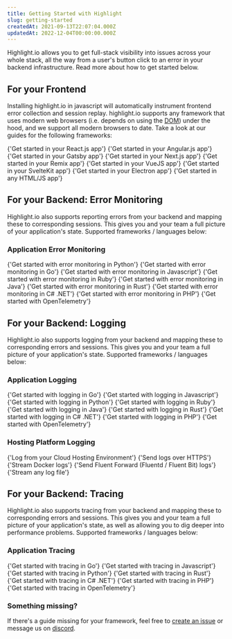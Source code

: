 ```yaml
---
title: Getting Started with Highlight
slug: getting-started
createdAt: 2021-09-13T22:07:04.000Z
updatedAt: 2022-12-04T00:00:00.000Z
---
```


Highlight.io allows you to get full-stack visibility into issues across your whole stack, all the way from a user's button click to an error in your backend infrastructure. Read more about how to get started below.

## For your Frontend

Installing highlight.io in javascript will automatically instrument frontend error collection and session replay. highlight.io supports any framework that uses modern web browsers (i.e. depends on using the [DOM](https://www.w3schools.com/js/js_htmldom.asp)) under the hood, and we support all modern browsers to date. Take a look at our guides for the following frameworks:

<DocsCardGroup>
	<DocsCard title="React" href="./client-sdk/reactjs.md">
		{'Get started in your React.js app'}
	</DocsCard>
	<DocsCard title="Angular" href="./client-sdk/angular.md">
		{'Get started in your Angular.js app'}
	</DocsCard>
	<DocsCard title="Gatsby" href="./client-sdk/gatsbyjs.md">
		{'Get started in your Gatsby app'}
	</DocsCard>
	<DocsCard title="Next.js" href="./client-sdk/nextjs.md">
		{'Get started in your Next.js app'}
	</DocsCard>
	<DocsCard title="Remix" href="./client-sdk/remix.md">
		{'Get started in your Remix app'}
	</DocsCard>
	<DocsCard title="VueJS" href="./client-sdk/vuejs.md">
		{'Get started in your VueJS app'}
	</DocsCard>
	<DocsCard title="SvelteKit" href="./3_client-sdk/6_sveltekit.md">
		{'Get started in your SvelteKit app'}
	</DocsCard>
	<DocsCard title="Electron" href="./3_client-sdk/7_electron.md">
		{'Get started in your Electron app'}
	</DocsCard>
	<DocsCard title="Other HTML" href="./3_client-sdk/8_other.md">
		{'Get started in any HTML/JS app'}
	</DocsCard>
</DocsCardGroup>

## For your Backend: Error Monitoring

Highlight.io also supports reporting errors from your backend and mapping these to corresponding sessions. This gives you and your team a full picture of your application's state. Supported frameworks / languages below:

### Application Error Monitoring

<DocsCardGroup>
	<DocsCard title="Python" href="./backend-sdk/python/overview">
		{'Get started with error monitoring in Python'}
	</DocsCard>
	<DocsCard title="Go" href="./backend-sdk/go/overview">
		{'Get started with error monitoring in Go'}
	</DocsCard>
	<DocsCard title="JS / TS" href="./backend-sdk/js/overview">
		{'Get started with error monitoring in Javascript'}
	</DocsCard>
	<DocsCard title="Ruby" href="./4_backend-sdk/ruby/1_overview.md">
		{'Get started with error monitoring in Ruby'}
	</DocsCard>
	<DocsCard title="Java" href="./4_backend-sdk/java/1_overview.md">
		{'Get started with error monitoring in Java'}
	</DocsCard>
	<DocsCard title="Rust" href="./4_backend-sdk/rust/1_overview.md">
		{'Get started with error monitoring in Rust'}
	</DocsCard>
	<DocsCard title="C# .NET" href="./4_backend-sdk/dotnet.md">
		{'Get started with error monitoring in C# .NET'}
	</DocsCard>
	<DocsCard title="PHP" href="./4_backend-sdk/php/1_overview.md">
		{'Get started with error monitoring in PHP'}
	</DocsCard>
	<DocsCard
		title="Native OpenTelemetry"
		href="./7_native-opentelemetry/2_error-monitoring.md"
	>
		{'Get started with OpenTelemetry'}
	</DocsCard>
</DocsCardGroup>

## For your Backend: Logging

Highlight.io also supports logging from your backend and mapping these to corresponding errors and sessions. This gives you and your team a full picture of your application's state. Supported frameworks / languages below:

### Application Logging

<DocsCardGroup>
	<DocsCard title="Go" href="./backend-logging/01_go/1_overview.md">
		{'Get started with logging in Go'}
	</DocsCard>
	<DocsCard title="JS / TS" href="./backend-logging/02_js/1_overview.md">
		{'Get started with logging in Javascript'}
	</DocsCard>
	<DocsCard title="Python" href="./backend-logging/03_python/1_overview.md">
		{'Get started with logging in Python'}
	</DocsCard>
	<DocsCard title="Ruby" href="./backend-logging/04_ruby/1_overview.md">
		{'Get started with logging in Ruby'}
	</DocsCard>
	<DocsCard title="Java" href="./backend-logging/05_java/1_overview.md">
		{'Get started with logging in Java'}
	</DocsCard>
	<DocsCard title="Rust" href="./backend-logging/06_rust/1_overview.md">
		{'Get started with logging in Rust'}
	</DocsCard>
	<DocsCard title="C# .NET" href="./backend-logging/14_dotnet.md">
		{'Get started with logging in C# .NET'}
	</DocsCard>
	<DocsCard title="PHP" href="./backend-logging/15_php.md">
		{'Get started with logging in PHP'}
	</DocsCard>
	<DocsCard
		title="Native OpenTelemetry"
		href="./7_native-opentelemetry/3_logging.md"
	>
		{'Get started with OpenTelemetry'}
	</DocsCard>
</DocsCardGroup>

### Hosting Platform Logging

<DocsCardGroup>
	<DocsCard title="Cloud" href="./backend-logging/07_hosting/1_overview.md">
		{'Log from your Cloud Hosting Environment'}
	</DocsCard>
	<DocsCard title="curl" href="./backend-logging/08_http.md">
		{'Send logs over HTTPS'}
	</DocsCard>
	<DocsCard title="Docker" href="./backend-logging/09_docker.md">
		{'Stream Docker logs'}
	</DocsCard>
	<DocsCard
		title="Fluent Forward"
		href="./backend-logging/11_fluentforward.md"
	>
		{'Send Fluent Forward (Fluentd / Fluent Bit) logs'}
	</DocsCard>
	<DocsCard title="File" href="./backend-logging/10_file.md">
		{'Stream any log file'}
	</DocsCard>
</DocsCardGroup>

## For your Backend: Tracing

Highlight.io also supports tracing from your backend and mapping these to corresponding errors and sessions. This gives you and your team a full picture of your application's state, as well as allowing you to dig deeper into performance problems. Supported frameworks / languages below:

### Application Tracing

<DocsCardGroup>
	<DocsCard title="Go" href="./backend-tracing/1_go/1_overview.md">
		{'Get started with tracing in Go'}
	</DocsCard>
	<DocsCard title="JS / TS" href="./backend-tracing/2_node-js/1_overview.md">
		{'Get started with tracing in Javascript'}
	</DocsCard>
	<DocsCard title="Python" href="./backend-tracing/3_python/1_overview.md">
		{'Get started with tracing in Python'}
	</DocsCard>
	<DocsCard title="Rust" href="./backend-tracing/4_rust/1_overview.md">
		{'Get started with tracing in Rust'}
	</DocsCard>
	<DocsCard title="C# .NET" href="./backend-tracing/5_dotnet.md">
		{'Get started with tracing in C# .NET'}
	</DocsCard>
	<DocsCard title="PHP" href="./backend-tracing/6_php.md">
		{'Get started with tracing in PHP'}
	</DocsCard>
	<DocsCard
		title="Native OpenTelemetry"
		href="./7_native-opentelemetry/4_tracing.md"
	>
		{'Get started with tracing in OpenTelemetry'}
	</DocsCard>
</DocsCardGroup>

### Something missing?

If there's a guide missing for your framework, feel free to [create an issue](https://github.com/highlight/highlight/issues/new?assignees=&labels=external+bug+%2F+request&template=feature_request.md&title=) or message us on [discord](https://highlight.io/community).
